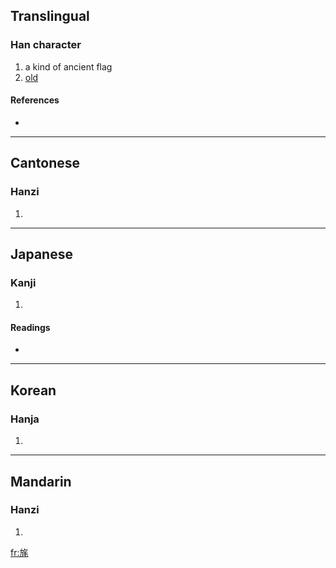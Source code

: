 ==Translingual==

===Han character===
{{Han char|rn=70|rad=方|as=06|sn=10|four=0821<sub>4</sub>|canj=卜尸人竹山 (YSOHU)}}

# a kind of ancient flag
# [[old]]

====References====
* {{Han ref|kx=0482.180|dkj=13642|dj=0844.120|hdz=32177.060|uh=65C4|ud=26052|bh=D1D1|bd=53713}}

----

==Cantonese==

===Hanzi===
{{yue-hanzi|jyut=|y=mou4}}

# {{defn|Cantonese}}

----

==Japanese==

===Kanji===
{{ja-kanji|grade=|rs=方06}}

# {{defn|Japanese}}

====Readings====
* {{ja-readings|on=[[ぼう]] (bō), [[もう]] (mō)|kun=[[はたかざり]] (hatakazari), [[おいぼれ]] (oibore)}}

----

==Korean==

===Hanja===
{{ko-hanja|hangeul=모|eumhun=|rv=mo|mr=mo|y=mo}}

# {{defn|Korean}}

----

==Mandarin==

===Hanzi===
{{cmn-hanzi|pin=[[máo]] ([[mao2]])|wg=mao<sup>2</sup>}}

# {{defn|Mandarin}}

[[fr:旄]]